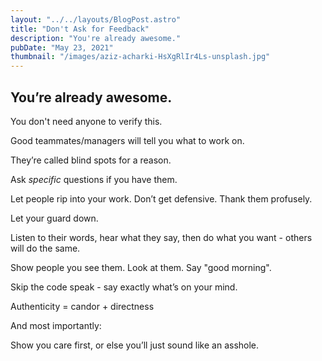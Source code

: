 ```yaml
---
layout: "../../layouts/BlogPost.astro"
title: "Don't Ask for Feedback"
description: "You're already awesome."
pubDate: "May 23, 2021"
thumbnail: "/images/aziz-acharki-HsXgRlIr4Ls-unsplash.jpg"
---
```

  
## You’re already awesome.

You don't need anyone to verify this.

Good teammates/managers will tell you what to work on. 

They’re called blind spots for a reason.

Ask *specific* questions if you have them.

Let people rip into your work. Don’t get defensive. Thank them profusely.

Let your guard down.

Listen to their words, hear what they say, then do what you want - others will do the same.

Show people you see them. Look at them. Say "good morning".

Skip the code speak - say exactly what’s on your mind.

Authenticity = candor + directness

And most importantly:

Show you care first, or else you’ll just sound like an asshole.